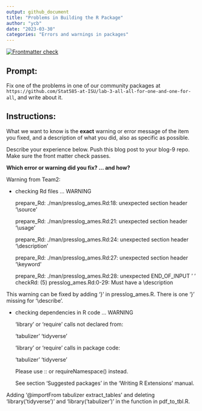 ```yaml
---
output: github_document
title: "Problems in Building the R Package"
author: "ycb"
date: "2023-03-30"
categories: "Errors and warnings in packages"
---
```


<!-- README.md is generated from README.Rmd. Please edit that file -->
<!-- badges: start -->
[![Frontmatter check](../../actions/workflows/check-yaml.yaml/badge.svg)](../../actions/workflows/check-yaml.yaml)
<!-- badges: end -->

## Prompt:

Fix one of the problems in one of our community packages at `https://github.com/Stat585-at-ISU/lab-3-all-all-for-one-and-one-for-all`, and write about it. 

## Instructions:

What we want to know is the **exact** warning or error message of the item you fixed, and a description of what you did, also as specific as possible. 

Describe your experience  below. Push this blog post to your blog-9 repo. Make sure the front matter check passes.

**Which error or warning did you fix? ... and how?**

Warning from Team2:

- checking Rd files ... WARNING

  prepare_Rd: ./man/presslog_ames.Rd:18: unexpected section header '\\source'
  
  prepare_Rd: ./man/presslog_ames.Rd:21: unexpected section header '\\usage'
  
  prepare_Rd: ./man/presslog_ames.Rd:24: unexpected section header '\\description'
  
  prepare_Rd: ./man/presslog_ames.Rd:27: unexpected section header '\\keyword'
  
  prepare_Rd: ./man/presslog_ames.Rd:28: unexpected END_OF_INPUT '
  '
  checkRd: (5) presslog_ames.Rd:0-29: Must have a \\description

This warning can be fixed by adding '}' in presslog_ames.R. There is one '}' missing for '\\describe'.

- checking dependencies in R code ... WARNING

  'library' or 'require' calls not declared from:
  
    ‘tabulizer’ ‘tidyverse’
    
  'library' or 'require' calls in package code:
  
    ‘tabulizer’ ‘tidyverse’
    
    Please use :: or requireNamespace() instead.
    
    See section 'Suggested packages' in the 'Writing R Extensions' manual.

Adding '@importFrom tabulizer extract_tables' and deleting 'library('tidyverse')' and 'library('tabulizer')' in the function in pdf_to_tbl.R.